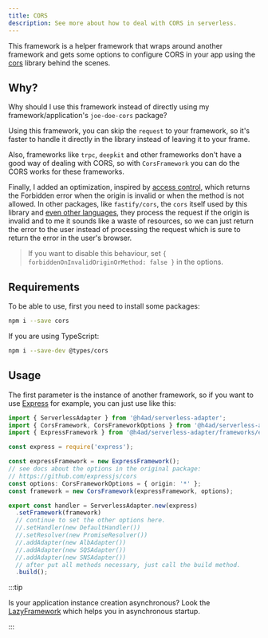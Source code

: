 ---
title: CORS
description: See more about how to deal with CORS in serverless.
---

This framework is a helper framework that wraps around another framework and gets some options to configure CORS in your app using the [cors](https://github.com/expressjs/cors) library behind the scenes.

## Why?

Why should I use this framework instead of directly using my framework/application's `joe-doe-cors` package?

Using this framework, you can skip the `request` to your framework, so it's faster to handle it directly in the library instead of leaving it
to your frame.

Also, frameworks like `trpc`, `deepḱit` and other frameworks don't have a good way of dealing with CORS, so with `CorsFramework` you can do the CORS
works for these frameworks.

Finally, I added an optimization, inspired by [access control](https://github.com/primus/access-control/blob/master/index.js#L95-L115), which returns the Forbidden error when the origin is invalid
or when the method is not allowed. In other packages, like `fastify/cors`, the `cors` itself used by this library and [even other languages](https://stackoverflow.com/questions/57212248/why-is-http-request-been-processed-in-action-even-when-cors-is-not-enabled),
they process the request if the origin is invalid and to me it sounds like a waste of resources, so we can just return the error to the user instead of processing the request which is sure to return the error in the user's browser.

> If you want to disable this behaviour, set `{ forbiddenOnInvalidOriginOrMethod: false }` in the options.

## Requirements

To be able to use, first you need to install some packages:

```bash
npm i --save cors
```

If you are using TypeScript:

```bash
npm i --save-dev @types/cors
```

## Usage

The first parameter is the instance of another framework, so if you want to use [Express](../express) for example, you can just use like this:

```ts
import { ServerlessAdapter } from '@h4ad/serverless-adapter';
import { CorsFramework, CorsFrameworkOptions } from '@h4ad/serverless-adapter/frameworks/cors';
import { ExpressFramework } from '@h4ad/serverless-adapter/frameworks/express';

const express = require('express');

const expressFramework = new ExpressFramework();
// see docs about the options in the original package:
// https://github.com/expressjs/cors
const options: CorsFrameworkOptions = { origin: '*' };
const framework = new CorsFramework(expressFramework, options);

export const handler = ServerlessAdapter.new(express)
  .setFramework(framework)
  // continue to set the other options here.
  //.setHandler(new DefaultHandler())
  //.setResolver(new PromiseResolver())
  //.addAdapter(new AlbAdapter())
  //.addAdapter(new SQSAdapter())
  //.addAdapter(new SNSAdapter())
  // after put all methods necessary, just call the build method.
  .build();
```

:::tip

Is your application instance creation asynchronous? Look the [LazyFramework](./lazy) which helps you in asynchronous startup.

:::
